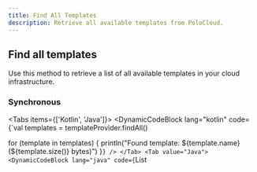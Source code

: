 ```yaml
---
title: Find All Templates
description: Retrieve all available templates from PoloCloud.
---
```



## Find all templates

Use this method to retrieve a list of all available templates in your cloud infrastructure.

### Synchronous

<Tabs items={['Kotlin', 'Java']}>
  <Tab value="Kotlin">
    <DynamicCodeBlock
      lang="kotlin"
      code={`val templates = templateProvider.findAll()

for (template in templates) {
    println("Found template: \${template.name} (\${template.size()} bytes)")
}`}
    />
  </Tab>
  <Tab value="Java">
    <DynamicCodeBlock
      lang="java"
      code={`List<Template> templates = templateProvider.findAll();

for (Template template : templates) {
    System.out.println("Found template: " + template.getName() + " (" + template.size() + " bytes)");
}`}
    />
  </Tab>
</Tabs>

<Callout type="info">
  The list may be empty if no templates are currently available.
</Callout>

### Asynchronous

Use the async version if you want to avoid blocking the thread.

<Tabs items={['Kotlin', 'Java']}>
  <Tab value="Kotlin">
    <DynamicCodeBlock
      lang="kotlin"
      code={`templateProvider.findAllAsync().thenAccept { templates ->
    if (templates.isEmpty()) return@thenAccept

    templates.forEach {
        println("Found template: \${it.name} (\${it.size()} bytes)")
    }
}`}
    />
  </Tab>
  <Tab value="Java">
    <DynamicCodeBlock
      lang="java"
      code={`templateProvider.findAllAsync().thenAccept(templates -> {
    if (templates.isEmpty()) return;

    for (Template template : templates) {
        System.out.println("Found template: " + template.getName() + " (" + template.size() + " bytes)");
    }
});`}
    />
  </Tab>
</Tabs>

<Callout type="tip">
  For large template collections prefer <code>findAllAsync()</code> to avoid blocking the main thread.
</Callout>

## Return value

- **Sync:** <code>List&lt;Template&gt;</code>  
- **Async:** <code>CompletableFuture&lt;List&lt;Template&gt;&gt;</code>

All template objects returned represent templates that are **currently available** in your cloud infrastructure.  
Templates that are being processed, corrupted, or temporarily unavailable are not included.
